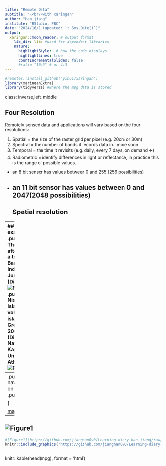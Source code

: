 ```yaml
---
title: "Remote Data"
subtitle: "⚔<br/>with xaringan"
author: "Han jiang"
institute: "RStudio, PBC"
date: "2024/16/1 (updated: `r Sys.Date()`)"
output:
  xaringan::moon_reader: # output format
    lib_dir: libs #used for dependent libraries 
    nature:
      highlightStyle:  # how the code displays
      highlightLines: true 
      countIncrementalSlides: false
      #ratio "16:9" # or 4:3
---
```


```r
#remotes::install_github("yihui/xaringan")
library(xaringanExtra)
library(tidyverse) #where the mpg data is stored

```
class: inverse,left, middle

## Four Resolution

Remotely sensed data and applications will vary based on the four resolutions:

1. Spatial = the size of the raster grid per pixel (e.g. 20cm or 30m)
1. Spectral = the number of bands it records data in...more soon
1. Temporal = the time it revisits (e.g. daily, every 7 days, on demand ✈️)
1. Radiometric = identify differences in light or reflectance, in practice this is the range of possible values.
  * an 8 bit sensor has values between 0 and 255 (256 possibilities)
  * an 11 bit sensor has values between 0 and 2047(2048 possibilities)
---
## Spatial resolution



---
## Imagery example
.pull-left[
The aftermath of a tsunami in Banda Aceh, Indonesia, June 2013 (DigitalGlobe)
![Figure2](https://github.com/jianghan0v0/Learning-diary-han-jiang/raw/main/images/indonesia.jpeg)
]
.pull-right[
Nisyros Island, a volcanic island in Greece, April 2000 (DigitalGlobe, National and Kapodistrian University of Athens)
![Figure3](https://github.com/jianghan0v0/Learning-diary-han-jiang/raw/main/images/ikonos3.jpg)
]
---
.pull-left[
to have things on the left
]
.pull-right[

]

[make a link](https://www.rawpixel.com/image/440230/free-photo-image-nasa-russia-earth)


---
![Figure1](https://github.com/jianghan0v0/Learning-diary-han-jiang/raw/main/images/s1.png)
---
```r

#[Figure1](https://github.com/jianghan0v0/Learning-diary-han-jiang/raw/main/images/s1.png)
knitr::include_graphics('https://github.com/jianghan0v0/Learning-diary-han-jiang/raw/main/images/s1.png')
```


```r

```


knitr::kable(head(mpg), format = 'html')
